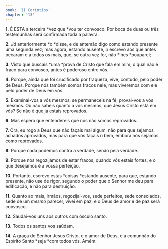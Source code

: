 ```yaml
---
book: 'II Coríntios'
chapter: '13'
---
```


**1.** É ESTA a terceira *vez que *vou ter convosco. Por boca de duas ou três testemunhas será confirmada toda a palavra.

**2.** *Já* anteriormente *o *disse, e de antemão digo como estando presente uma segunda vez; mas agora, estando ausente, *o* escrevo aos que antes pecaram e a todos os mais, que, se outra vez for, não *lhes *pouparei;

**3.** Visto que buscais *uma *prova de Cristo que fala em mim, o qual não é fraco para convosco, antes é poderoso entre vós.

**4.** Porque, ainda que foi crucificado por fraqueza, vive, contudo, pelo poder de Deus. Porque nós também somos fracos nele, mas viveremos com ele pelo poder de Deus em vós.

**5.** Examinai-vos a vós mesmos, se permaneceis na fé; provai-vos a vós mesmos. Ou não sabeis quanto a vós mesmos, que Jesus Cristo está em vós? Se não é que já estais reprovados.

**6.** Mas espero que entendereis que nós não somos reprovados.

**7.** Ora, eu rogo a Deus que não façais mal algum, não para que sejamos achados aprovados, mas para que vós façais o bem, embora nós sejamos como reprovados.

**8.** Porque nada podemos contra a verdade, senão pela verdade.

**9.** Porque nos regozijamos de estar fracos, quando vós estais fortes; e o que desejamos é a vossa perfeição.

**10.** Portanto, escrevo estas *coisas *estando ausente, para que, estando presente, não use de rigor, segundo o poder que o Senhor me deu para edificação, e não para destruição.

**11.** Quanto ao mais, irmãos, regozijai-vos, sede perfeitos, sede consolados, sede de um *mesmo* parecer, vivei em paz; e o Deus de amor e de paz será convosco.

**12.** Saudai-vos uns aos outros com ósculo santo.

**13.** Todos os santos vos saúdam.

**14.** A graça do Senhor Jesus Cristo, e o amor de Deus, e a comunhão do Espírito Santo *seja *com todos vós. Amém.